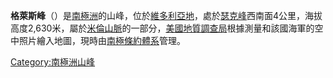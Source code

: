 {{coord|72|12|S|165|51|E|source:GNIS|display=title}}

'''格萊斯峰'''（{{lang-en|Gless Peak}}）是[[南極洲|南極洲]]的山峰，位於[[維多利亞地|維多利亞地]]，處於[[瑟克峰|瑟克峰]]西南面4公里，海拔高度2,630米，屬於[[米倫山脈|米倫山脈]]的一部分，[[美國地質調查局|美國地質調查局]]根據測量和該國海軍的空中照片繪入地圖，現時由[[南極條約體系|南極條約體系]]管理。

{{Antarctica-geo-stub}}
[[Category:南極洲山峰|Category:南極洲山峰]]